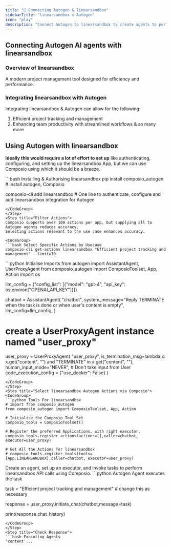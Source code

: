 ```yaml
---
title: "🚀 Connecting Autogen & linearsandbox"
sidebarTitle: "linearsandbox x Autogen"
icon: "play"
description: "Connect Autogen to linearsandbox to create agents to perform tasks using natural language"
---
```


## Connecting Autogen AI agents with linearsandbox

### Overview of linearsandbox

A modern project management tool designed for efficiency and performance.

### Integrating linearsandbox with Autogen

Integrating linearsandbox & Autogen can allow for the following:

1. Efficient project tracking and management
2. Enhancing team productivity with streamlined workflows
& so many more

## Using Autogen with linearsandbox

<Steps>
<Step title="Setting Up the Environment">

**Ideally this would require a lot of effort to set up** like authenticating, configuring, and setting up the linearsandbox App, but we can use Composio using which it should be a breeze.

<CodeGroup>
```bash Installing & Authorising linearsandbox
pip install composio_autogen # Install autogen, Composio 

composio-cli add linearsandbox # One line to authenticate, configure and add linearsandbox integration for Autogen
```
</CodeGroup>
</Step>
<Step title="Filter Actions">
Composio supports over 100 actions per app, but supplying all to Autogen agents reduces accuracy.
Selecting actions relevant to the use case enhances accuracy.

<CodeGroup>
```bash Select Specific Actions by Usecase
composio-cli get-actions linearsandbox "Efficient project tracking and management" --limit=10
```
</CodeGroup>

</Step>
<Step title="Import Base Packages">

<CodeGroup>
```python Initialise Imports
from autogen import AssistantAgent, UserProxyAgent
from composio_autogen import ComposioToolset, App, Action
import os

llm_config = {"config_list": [{"model": "gpt-4", "api_key": os.environ["OPENAI_API_KEY"]}]}

chatbot = AssistantAgent(
    "chatbot",
    system_message="Reply TERMINATE when the task is done or when user's content is empty",
    llm_config=llm_config,
)

# create a UserProxyAgent instance named "user_proxy"
user_proxy = UserProxyAgent(
    "user_proxy",
    is_termination_msg=lambda x: x.get("content", "") and "TERMINATE" in x.get("content", ""),
    human_input_mode="NEVER", # Don't take input from User
    code_execution_config = {"use_docker": False}
)
```
</CodeGroup>
</Step>
<Step title="Select linearsandbox Autogen Actions via Composio">
<CodeGroup>
```python Tools For linearsandbox
# Import from composio_autogen
from composio_autogen import ComposioToolset, App, Action

# Initialise the Composio Tool Set
composio_tools = ComposioToolset()

# Register the preferred Applications, with right executor. 
composio_tools.register_actions(actions=[],caller=chatbot, executor=user_proxy)

# Get All the Actions for linearsandbox
# composio_tools.register_tools(tools=[App.LINEARSANDBOX],caller=chatbot, executor=user_proxy) 
```
</CodeGroup>
</Step>
<Step title="Execute the Agent">
Create an agent, set up an executor, and invoke tasks to perform linearsandbox API calls using Composio. 
<CodeGroup>
```python Autogen Agent executes the task

task = "Efficient project tracking and management" # change this as necessary

response = user_proxy.initiate_chat(chatbot,message=task)

print(response.chat_history)
```
</CodeGroup>
</Step>
<Step title="Check Response">
```bash Executing Agents
'content'...
```
</Step>
</Steps>
